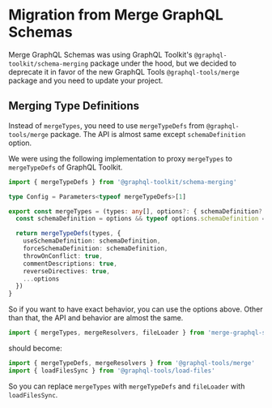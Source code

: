 # Migration from Merge GraphQL Schemas

Merge GraphQL Schemas was using GraphQL Toolkit's `@graphql-toolkit/schema-merging` package under the hood, but we decided to deprecate it in favor of the new GraphQL Tools `@graphql-tools/merge` package and you need to update your project.

## Merging Type Definitions

Instead of `mergeTypes`, you need to use `mergeTypeDefs` from `@graphql-tools/merge` package. The API is almost same except `schemaDefinition` option.

We were using the following implementation to proxy `mergeTypes` to `mergeTypeDefs` of GraphQL Toolkit.

```ts
import { mergeTypeDefs } from '@graphql-toolkit/schema-merging'

type Config = Parameters<typeof mergeTypeDefs>[1]

export const mergeTypes = (types: any[], options?: { schemaDefinition?: boolean; all?: boolean } & Partial<Config>) => {
  const schemaDefinition = options && typeof options.schemaDefinition === 'boolean' ? options.schemaDefinition : true

  return mergeTypeDefs(types, {
    useSchemaDefinition: schemaDefinition,
    forceSchemaDefinition: schemaDefinition,
    throwOnConflict: true,
    commentDescriptions: true,
    reverseDirectives: true,
    ...options
  })
}
```

So if you want to have exact behavior, you can use the options above. Other than that, the API and behavior are almost the same.

```ts
import { mergeTypes, mergeResolvers, fileLoader } from 'merge-graphql-schemas'
```

should become:

```ts
import { mergeTypeDefs, mergeResolvers } from '@graphql-tools/merge'
import { loadFilesSync } from '@graphql-tools/load-files'
```

So you can replace `mergeTypes` with `mergeTypeDefs` and `fileLoader` with `loadFilesSync`.
